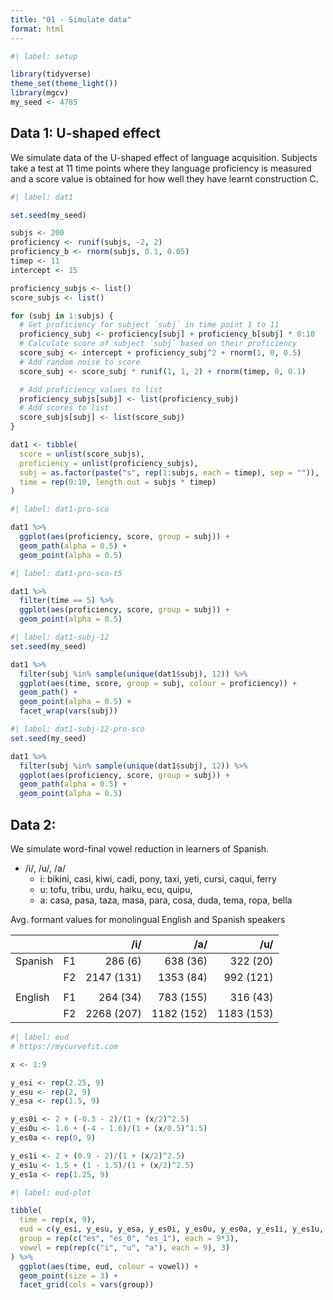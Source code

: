 ```yaml
---
title: "01 - Simulate data"
format: html
---
```


```r
#| label: setup

library(tidyverse)
theme_set(theme_light())
library(mgcv)
my_seed <- 4785
```

## Data 1: U-shaped effect

We simulate data of the U-shaped effect of language acquisition. Subjects take a test at 11 time points where they language proficiency is measured and a score value is obtained for how well they have learnt construction C.

```r
#| label: dat1

set.seed(my_seed)

subjs <- 200
proficiency <- runif(subjs, -2, 2)
proficiency_b <- rnorm(subjs, 0.1, 0.05)
timep <- 11
intercept <- 15

proficiency_subjs <- list()
score_subjs <- list()

for (subj in 1:subjs) {
  # Get proficiency for subject `subj` in time point 1 to 11
  proficiency_subj <- proficiency[subj] + proficiency_b[subj] * 0:10
  # Calculate score of subject `subj` based on their proficiency
  score_subj <- intercept + proficiency_subj^2 + rnorm(1, 0, 0.5)
  # Add random noise to score
  score_subj <- score_subj * runif(1, 1, 2) + rnorm(timep, 0, 0.1)

  # Add proficiency values to list
  proficiency_subjs[subj] <- list(proficiency_subj)
  # Add scores to list
  score_subjs[subj] <- list(score_subj)
}

dat1 <- tibble(
  score = unlist(score_subjs),
  proficiency = unlist(proficiency_subjs),
  subj = as.factor(paste("s", rep(1:subjs, each = timep), sep = "")),
  time = rep(0:10, length.out = subjs * timep)
)
```

```r
#| label: dat1-pro-sco

dat1 %>%
  ggplot(aes(proficiency, score, group = subj)) +
  geom_path(alpha = 0.5) +
  geom_point(alpha = 0.5)
```

```r
#| label: dat1-pro-sco-t5

dat1 %>%
  filter(time == 5) %>%
  ggplot(aes(proficiency, score, group = subj)) +
  geom_point(alpha = 0.5)
```

```r
#| label: dat1-subj-12
set.seed(my_seed)

dat1 %>%
  filter(subj %in% sample(unique(dat1$subj), 12)) %>%
  ggplot(aes(time, score, group = subj, colour = proficiency)) +
  geom_path() +
  geom_point(alpha = 0.5) +
  facet_wrap(vars(subj))
```

```r
#| label: dat1-subj-12-pro-sco
set.seed(my_seed)

dat1 %>%
  filter(subj %in% sample(unique(dat1$subj), 12)) %>%
  ggplot(aes(proficiency, score, group = subj)) +
  geom_path(alpha = 0.5) +
  geom_point(alpha = 0.5)
```

## Data 2: 

We simulate word-final vowel reduction in learners of Spanish.

- /i/, /u/, /a/
  - i: bikini, casi, kiwi, cadi, pony, taxi, yeti, cursi, caqui, ferry
  - u: tofu, tribu, urdu, haiku, ecu, quipu, 
  - a: casa, pasa, taza, masa, para, cosa, duda, tema, ropa, bella

Avg. formant values for monolingual English and Spanish speakers

|         |     | /i/        | /a/       | /u/       |
| :------ | :-- | ---------: | --------: | --------: |
| Spanish | F1  | 286 (6)    | 638 (36)  | 322 (20)  |
|         | F2  | 2147 (131) | 1353 (84) | 992 (121) |
|         |     |            |           |           |
| English | F1  | 264 (34)   | 783 (155) | 316 (43)  |
|         | F2  | 2268 (207) | 1182 (152)| 1183 (153)|

```r
#| label: eud
# https://mycurvefit.com

x <- 1:9

y_esi <- rep(2.25, 9)
y_esu <- rep(2, 9)
y_esa <- rep(1.5, 9)

y_es0i <- 2 + (-0.3 - 2)/(1 + (x/2)^2.5)
y_es0u <- 1.6 + (-4 - 1.6)/(1 + (x/0.5)^1.5)
y_es0a <- rep(0, 9)

y_es1i <- 2 + (0.9 - 2)/(1 + (x/2)^2.5)
y_es1u <- 1.5 + (1 - 1.5)/(1 + (x/2)^2.5)
y_es1a <- rep(1.25, 9)
```

```r
#| label: eud-plot

tibble(
  time = rep(x, 9),
  eud = c(y_esi, y_esu, y_esa, y_es0i, y_es0u, y_es0a, y_es1i, y_es1u, y_es1a),
  group = rep(c("es", "es_0", "es_1"), each = 9*3),
  vowel = rep(rep(c("i", "u", "a"), each = 9), 3)
) %>%
  ggplot(aes(time, eud, colour = vowel)) +
  geom_point(size = 3) +
  facet_grid(cols = vars(group))
```

```r

```

